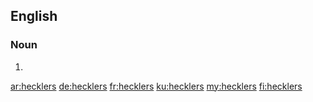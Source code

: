 ==English==

===Noun===
{{head|en|plural}}

# {{plural of|heckler|lang=en}}

[[ar:hecklers]]
[[de:hecklers]]
[[fr:hecklers]]
[[ku:hecklers]]
[[my:hecklers]]
[[fi:hecklers]]